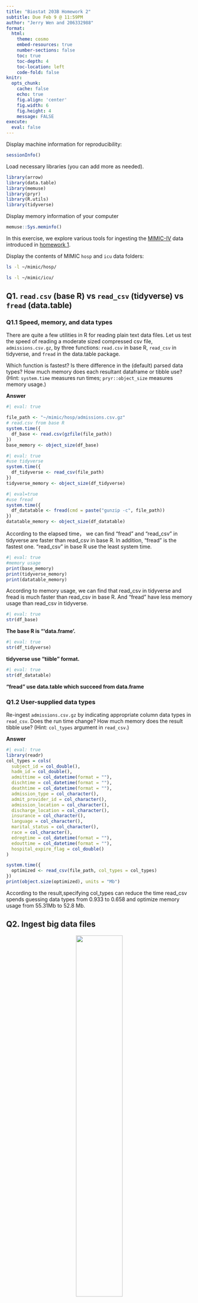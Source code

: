 ```yaml
---
title: "Biostat 203B Homework 2"
subtitle: Due Feb 9 @ 11:59PM
author: "Jerry Wen and 206332988"
format:
  html:
    theme: cosmo
    embed-resources: true
    number-sections: false
    toc: true
    toc-depth: 4
    toc-location: left
    code-fold: false
knitr:
  opts_chunk: 
    cache: false    
    echo: true
    fig.align: 'center'
    fig.width: 6
    fig.height: 4
    message: FALSE
execute:
  eval: false    
---
```


Display machine information for reproducibility:
```r
sessionInfo()
```


Load necessary libraries (you can add more as needed).
```r
library(arrow)
library(data.table)
library(memuse)
library(pryr)
library(R.utils)
library(tidyverse)
```

Display memory information of your computer
```r
memuse::Sys.meminfo()
```

In this exercise, we explore various tools for ingesting the [MIMIC-IV](https://mimic.mit.edu/docs/iv/) data introduced in [homework 1](https://ucla-biostat-203b.github.io/2024winter/hw/hw1/hw1.html).

Display the contents of MIMIC `hosp` and `icu` data folders:

```bash
ls -l ~/mimic/hosp/
```

```bash
ls -l ~/mimic/icu/
```

## Q1. `read.csv` (base R) vs `read_csv` (tidyverse) vs `fread` (data.table)

### Q1.1 Speed, memory, and data types

There are quite a few utilities in R for reading plain text data files. Let us test the speed of reading a moderate sized compressed csv file, `admissions.csv.gz`, by three functions: `read.csv` in base R, `read_csv` in tidyverse, and `fread` in the data.table package.

Which function is fastest? Is there difference in the (default) parsed data types? How much memory does each resultant dataframe or tibble use? (Hint: `system.time` measures run times; `pryr::object_size` measures memory usage.) 


**Answer**

```r
#| eval: true

file_path <- "~/mimic/hosp/admissions.csv.gz"
# read.csv from base R
system.time({
  df_base <- read.csv(gzfile(file_path))
})
base_memory <- object_size(df_base)
```
```r
#| eval: true
#use tidyverse
system.time({
  df_tidyverse <- read_csv(file_path)
})
tidyverse_memory <- object_size(df_tidyverse)

```

```r
#| eval=true
#use fread
system.time({
  df_datatable <- fread(cmd = paste("gunzip -c", file_path))
})
datatable_memory <- object_size(df_datatable)

```
According to the elapsed time， we can find "fread" and "read_csv" in tidyverse are faster than read_csv in base R. In addition, "fread" is the fastest one. "read_csv" in base R use the least system time.
```r
#| eval: true
#memory usage
print(base_memory)
print(tidyverse_memory)
print(datatable_memory)
```
According to memory usage,  we can find that read_csv in tidyverse and fread is much faster than read_csv in base R. And "fread" have less memory usage than read_csv in tidyverse.


```r
#| eval: true
str(df_base)
```
**The base R is "'data.frame'.**


```r
#| eval: true
str(df_tidyverse)
```
**tidyverse use "tiible" format.**

```r
#| eval: true
str(df_datatable)
```
**"fread" use data.table which succeed from data.frame**

### Q1.2 User-supplied data types

Re-ingest `admissions.csv.gz` by indicating appropriate column data types in `read_csv`. Does the run time change? How much memory does the result tibble use? (Hint: `col_types` argument in `read_csv`.)

**Answer**

```r
#| eval: true
library(readr)
col_types = cols(
  subject_id = col_double(),
  hadm_id = col_double(),
  admittime = col_datetime(format = ""),
  dischtime = col_datetime(format = ""),
  deathtime = col_datetime(format = ""),
  admission_type = col_character(),
  admit_provider_id = col_character(),
  admission_location = col_character(),
  discharge_location = col_character(),
  insurance = col_character(),
  language = col_character(),
  marital_status = col_character(),
  race = col_character(),
  edregtime = col_datetime(format = ""),
  edouttime = col_datetime(format = ""),
  hospital_expire_flag = col_double()
)

system.time({
  optimized <- read_csv(file_path, col_types = col_types)
})
print(object.size(optimized), units = "Mb")

```
According to the result,specifying col_types can reduce the time read_csv spends guessing data types  from 0.933 to 0.658 and  optimize memory usage from 55.31Mb to 52.8 Mb.



## Q2. Ingest big data files

<p align="center">
  <img src="./bigfile.png" width="50%">
</p>

Let us focus on a bigger file, `labevents.csv.gz`, which is about 125x bigger than `admissions.csv.gz`.
```bash
ls -l ~/mimic/hosp/labevents.csv.gz
```
Display the first 10 lines of this file.
```bash
zcat < ~/mimic/hosp/labevents.csv.gz | head -10
```

### Q2.1 Ingest `labevents.csv.gz` by `read_csv`

<p align="center">
  <img src="./readr_logo.png" width="20%">
</p>

Try to ingest `labevents.csv.gz` using `read_csv`. What happens? If it takes more than 5 minutes on your computer, then abort the program and report your findings. 

**Answer**

```r
#| eval: false

library(readr)
path_file <- "~/mimic/hosp/labevents.csv.gz"
df_fail <- read_csv(path_file)
```

When I tried to run this, it takes me several minutes to finish it, and finally it abort the program. It said the R program crushed. I supposed that owing to limited memory size in our CPU, we cannot directly ingest extremely large file.

### Q2.2 Ingest selected columns of `labevents.csv.gz` by `read_csv`

Try to ingest only columns `subject_id`, `itemid`, `charttime`, and `valuenum` in `labevents.csv.gz` using `read_csv`.  Does this solve the ingestion issue? (Hint: `col_select` argument in `read_csv`.)

**Answer**
```r

#| eval=true
library(readr)
lab_subset <- read_csv(pathfile, 
                            col_select = c(subject_id, itemid, charttime, valuenum))

head(lab_subset)

```

The similar thing happened. Even if I limited the input column, I cannot ingest it successfuly.

### Q2.3 Ingest subset of `labevents.csv.gz`

<p align="center">
  <img src="./linux_logo.png" width="20%">
</p>

Our first strategy to handle this big data file is to make a subset of the `labevents` data.  Read the [MIMIC documentation](https://mimic.mit.edu/docs/iv/modules/hosp/labevents/) for the content in data file `labevents.csv`.

In later exercises, we will only be interested in the following lab items: creatinine (50912), potassium (50971), sodium (50983), chloride (50902), bicarbonate (50882), hematocrit (51221), white blood cell count (51301), and glucose (50931) and the following columns: `subject_id`, `itemid`, `charttime`, `valuenum`. Write a Bash command to extract these columns and rows from `labevents.csv.gz` and save the result to a new file `labevents_filtered.csv.gz` in the current working directory. (Hint: use `zcat <` to pipe the output of `labevents.csv.gz` to `awk` and then to `gzip` to compress the output. To save render time, put `#| eval: false` at the beginning of this code chunk.)

Display the first 10 lines of the new file `labevents_filtered.csv.gz`. How many lines are in this new file? How long does it take `read_csv` to ingest `labevents_filtered.csv.gz`?

**Answer**

```bash
#| eval: false
zcat ~/mimic/hosp/labevents.csv.gz | awk -F, '$5==50912 || $5==50971 || $5==50983 || $5==50902 || $5==50882 || $5==51221 || $5==51301 || $5==50931 {print $2","$5","$7","$10}' | gzip > labevents_filtered.csv.gz

```
```bash
#| eval: true
zcat labevents_filtered.csv.gz | head
zcat labevents_filtered.csv.gz | wc -l

```
There are 24855909 lines.

```r
#| eval: true
system.time({
  labfiltered <- read_csv("labevents_filtered.csv.gz")
})

```

It takes nearly **8.473** to ingest the filtered data.

### Q2.4 Ingest `labevents.csv` by Apache Arrow

<p align="center">
  <img src="./arrow_logo.png" width="30%">
</p>

Our second strategy is to use [Apache Arrow](https://arrow.apache.org/) for larger-than-memory data analytics. Unfortunately Arrow does not work with gz files directly. First decompress `labevents.csv.gz` to `labevents.csv` and put it in the current working directory. To save render time, put `#| eval: false` at the beginning of this code chunk.

Then use [`arrow::open_dataset`](https://arrow.apache.org/docs/r/reference/open_dataset.html) to ingest `labevents.csv`, select columns, and filter `itemid` as in Q2.3. How long does the ingest+select+filter process take? Display the number of rows and the first 10 rows of the result tibble, and make sure they match those in Q2.3. (Hint: use `dplyr` verbs for selecting columns and filtering rows.)

Write a few sentences to explain what is Apache Arrow. Imagine you want to explain it to a layman in an elevator. 


**Answer**

```bash
#| eval: false

gunzip -c ~/mimic/hosp/labevents.csv.gz > labevents.csv

```

```r

start_time <- Sys.time()
labevents_dataset <- arrow::open_dataset("labevents.csv", format = "csv")
filtered_data <- labevents_dataset %>%
  filter(itemid %in% c(50912, 50971, 50983, 50902, 50882, 51221, 51301, 50931)) %>%
  select(subject_id, itemid, charttime, valuenum)
end_time <- Sys.time()
time_take <- end_time - start_time
print(time_take)
print(nrow(filtered_data))

```

It takes 0.04 secs. The total line is 24855909.

```r
#| eval: true
filtered_data<-collect(filtered_data)
print(head(filtered_data, 10))
```

Apache arrow is a cross-language platform that helps different computers to work with big data without waiting for a long time.It eliminates the need for converting data into different formats and convert to a universal format. In addition, it is available for numerous programming language such as C, C++, R, Javascipt.

### Q2.5 Compress `labevents.csv` to Parquet format and ingest/select/filter

<p align="center">
  <img src="./parquet_logo.png" width="30%">
</p>

Re-write the csv file `labevents.csv` in the binary Parquet format (Hint: [`arrow::write_dataset`](https://arrow.apache.org/docs/r/reference/write_dataset.html).) How large is the Parquet file(s)? How long does the ingest+select+filter process of the Parquet file(s) take? Display the number of rows and the first 10 rows of the result tibble and make sure they match those in Q2.3. (Hint: use `dplyr` verbs for selecting columns and filtering rows.)

Write a few sentences to explain what is the Parquet format. Imagine you want to explain it to a layman in an elevator.


**Answer** 
```r

labevents_dataset <- open_dataset("labevents.csv", format = "csv")
write_dataset(labevents_dataset, "labevents.parquet", format = "parquet")
```
```r

#| eval: true
start_time <- Sys.time()
parquet_data <- open_dataset("labevents.parquet")

filtered_data <- parquet_data %>%
  filter(itemid %in% c(50912, 50971, 50983, 50902, 50882, 51221, 51301, 50931)) %>%
  select(subject_id, itemid, charttime, valuenum) %>%
  arrange(subject_id, charttime, itemid)

end_time <- Sys.time()
time_take <- end_time - start_time
print(time_take)
print(nrow(filtered_data))
```

It takes 0.66secs. The number of total lines is   **24855909**

```r
#| eval: true
filtered_data<-collect(filtered_data)
print(head(filtered_data, 10))
```



```bash
ls -lh labevents.parquet
```
The files are 2.0GB.

### Q2.6 DuckDB

<p align="center">
  <img src="./duckdb_logo.png" width="20%">
</p>

Ingest the Parquet file, convert it to a DuckDB table by [`arrow::to_duckdb`](https://arrow.apache.org/docs/r/reference/to_duckdb.html), select columns, and filter rows as in Q2.5. How long does the ingest+convert+select+filter process take? Display the number of rows and the first 10 rows of the result tibble and make sure they match those in Q2.3. (Hint: use `dplyr` verbs for selecting columns and filtering rows.)

Write a few sentences to explain what is DuckDB. Imagine you want to explain it to a layman in an elevator.


**Answer**
```r
#| eval : true
library(duckdb)
start_time <- Sys.time()
parquet_data <- open_dataset("labevents.parquet", format = "parquet")
filtered_data <- parquet_data %>%
  filter(itemid %in% c(50912, 50971, 50983, 50902, 50882, 51221, 51301, 50931)) %>%
  select(subject_id, itemid, charttime, valuenum)  %>%
  arrange(subject_id, charttime, itemid)%>%
  to_duckdb()

end_time <- Sys.time()
time_take <- end_time - start_time
print(time_take)

```
It takes 0.3641 secs

```r
#| eval: true
filtered_data<-collect(filtered_data)
print(head(filtered_data, 10))
print(nrow(filtered_data))

```

The total number of lines is 24855909. The table is the same as 2.3.
## Q3. Ingest and filter `chartevents.csv.gz`

[`chartevents.csv.gz`](https://mimic.mit.edu/docs/iv/modules/icu/chartevents/) contains all the charted data available for a patient. During their ICU stay, the primary repository of a patient’s information is their electronic chart. The `itemid` variable indicates a single measurement type in the database. The `value` variable is the value measured for `itemid`. The first 10 lines of `chartevents.csv.gz` are
```bash
zcat < ~/mimic/icu/chartevents.csv.gz | head -10
```
[`d_items.csv.gz`](https://mimic.mit.edu/docs/iv/modules/icu/d_items/) is the dictionary for the `itemid` in `chartevents.csv.gz`.
```bash
zcat < ~/mimic/icu/d_items.csv.gz | head -10
```
In later exercises, we are interested in the vitals for ICU patients: heart rate (220045), mean non-invasive blood pressure (220181), systolic non-invasive blood pressure (220179), body temperature in Fahrenheit (223761), and respiratory rate (220210). Retrieve a subset of `chartevents.csv.gz` only containing these items, using the favorite method you learnt in Q2. 

Document the steps and show code. Display the number of rows and the first 10 rows of the result tibble.

**Answer**
First filtering.
```bash
zcat ~/mimic/icu/chartevents.csv.gz | awk -F, ' NR==1 || $7==220045 || $7==220181 || $7==220179 || $7==223761 || $7==220210' | gzip > chartevents_filtered.csv.gz
```

**Decompress**
```bash
gunzip -c chartevents_filtered.csv.gz > chartevents_filtered.csv
```
```r
#|eval: true
start_time <- Sys.time()
chartevent <- arrow::open_dataset("chartevents_filtered.csv", format = "csv")
filtered_data <- chartevent %>%
  select(subject_id, itemid, charttime, valuenum)
end_time <- Sys.time()
time_take <- end_time - start_time
print(time_take)
print(nrow(filtered_data))

```
The time to execute is 0.18 secs
The number of total row is 22502319.

```r
filtered_data<-collect(filtered_data)
print(head(filtered_data, 10))
```
